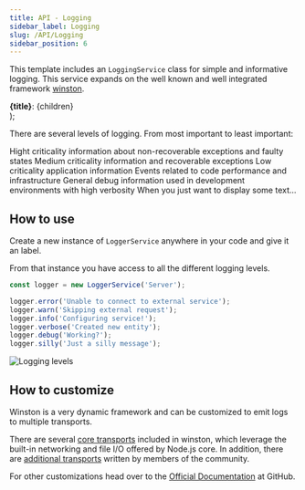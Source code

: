 ```yaml
---
title: API - Logging
sidebar_label: Logging
slug: /API/Logging
sidebar_position: 6
---
```


This template includes an `LoggingService` class for simple and informative logging. 
This service expands on the well known and well integrated framework [winston](https://www.npmjs.com/package/winston).

  <div
    style={{
      padding: '0.5rem',
      borderLeft: '10px solid ' + bg,
      margin: '0'
    }}>
    <span style={{paddingRight: '.2rem'}}><strong>{title}</strong>:</span>
    {children}
  </div>
);

There are several levels of logging. From most important to least important:

<div style={{marginBottom: '1rem'}}>
    <Highlight bg="var(--ifm-color-danger)" title="Error">Hight criticality information about non-recoverable exceptions and faulty states</Highlight>
    <Highlight bg="var(--ifm-color-warning)" title="Warning">Medium criticality information and recoverable exceptions</Highlight>
    <Highlight bg="#32CD32" title="Info">Low criticality application information</Highlight>
    <Highlight bg="#00BFFF" title="Verbose">Events related to code performance and infrastructure</Highlight>
    <Highlight bg="#FF1493" title="Debug">General debug information used in development environments with high verbosity</Highlight>
    <Highlight bg="#f0f0f0" title="Silly">When you just want to display some text...</Highlight>
</div>

## How to use

Create a new instance of `LoggerService` anywhere in your code and give it an label.

From that instance you have access to all the different logging levels. 

```typescript
const logger = new LoggerService('Server');

logger.error('Unable to connect to external service');
logger.warn('Skipping external request');
logger.info('Configuring service!');
logger.verbose('Created new entity');
logger.debug('Working?');
logger.silly('Just a silly message');
```

![Logging levels](/img/node_logging_levels.png)  

## How to customize

Winston is a very dynamic framework and can be customized to emit logs to multiple transports.

There are several [core transports](https://github.com/winstonjs/winston/blob/master/docs/transports.md#winston-core) included in winston, which leverage the built-in networking and file I/O offered by Node.js core. 
In addition, there are [additional transports](https://github.com/winstonjs/winston/blob/master/docs/transports.md#additional-transports) written by members of the community.

For other customizations head over to the [Official Documentation](https://github.com/winstonjs/winston) at GitHub.